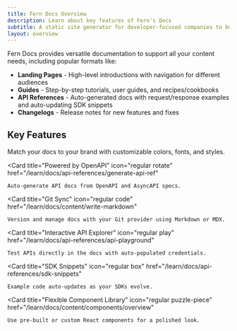 ```yaml
---
title: Fern Docs Overview
description: Learn about key features of Fern's Docs
subtitle: A static site generator for developer-focused companies to build and host a beautiful, professional docs site.
layout: overview
---
```


Fern Docs provides versatile documentation to support all your content needs, including popular formats like:
- **Landing Pages** - High-level introductions with navigation for different audiences
- **Guides** - Step-by-step tutorials, user guides, and recipes/cookbooks
- **API References** - Auto-generated docs with request/response examples and auto-updating SDK snippets
- **Changelogs** - Release notes for new features and fixes

## Key Features

<CardGroup cols={3}>
  <Card 
    title="Professional Design" 
    icon="regular paintbrush" 
    href="/learn/docs/building-and-customizing-your-docs/custom-css-global-js"
  >
    Match your docs to your brand with customizable colors, fonts, and styles.
  </Card>

  <Card 
    title="Powered by OpenAPI" 
    icon="regular rotate" 
    href="/learn/docs/api-references/generate-api-ref"
  >
    Auto-generate API docs from OpenAPI and AsyncAPI specs.
  </Card>

  <Card 
    title="Git Sync" 
    icon="regular code" 
    href="/learn/docs/content/write-markdown"
  >
    Version and manage docs with your Git provider using Markdown or MDX.
  </Card>

  <Card 
    title="Interactive API Explorer" 
    icon="regular play" 
    href="/learn/docs/api-references/api-playground"
  >
    Test APIs directly in the docs with auto-populated credentials.
  </Card>

  <Card 
    title="SDK Snippets" 
    icon="regular box" 
    href="/learn/docs/api-references/sdk-snippets"
  >
    Example code auto-updates as your SDKs evolve.
  </Card>

  <Card 
    title="Flexible Component Library" 
    icon="regular puzzle-piece" 
    href="/learn/docs/content/components/overview"
  >
    Use pre-built or custom React components for a polished look.
  </Card>

</CardGroup>
